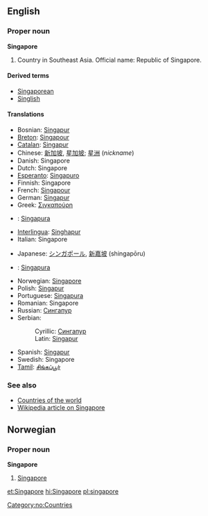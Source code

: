 ==English==
===Proper noun===
'''Singapore'''

# Country in Southeast Asia. Official name: Republic of Singapore.

====Derived terms====
*[[Singaporean]]
*[[Singlish]]

====Translations====
{{top}}
*Bosnian: [[Singapur#Bosnian|Singapur]] {{m}}
*[[Breton]]: [[Singapour]]
*[[Catalan]]: [[Singapur]]
*Chinese: [[新加坡]], [[星加坡]]; [[星洲]] (''nickname'')
*Danish: Singapore
*Dutch: Singapore
*[[Esperanto]]: [[Singapuro]]
*Finnish: Singapore
*French: [[Singapour]] {{m}}
*German: [[Singapur]]
*Greek: [[Σιγκαπούρη]] {{f}}
*{{id}}: [[Singapura]]
*[[Interlingua]]: [[Singhapur]]
*Italian: Singapore {{f}}
{{mid}}
*Japanese: [[シンガポール]], [[新嘉坡]] (shingapōru)
*{{ms}}: [[Singapura]]
*Norwegian: [[#Norwegian|Singapore]]
*Polish: [[Singapur]]
*Portuguese: [[Singapura]]
*Romanian: Singapore
*Russian: [[Сингапур]]
*Serbian:
*:Cyrillic: [[Сингапур#Serbian|Сингапур]] {{m}}
*:Latin: [[Singapur#Serbian|Singapur]] {{m}}
*Spanish: [[Singapur]]
*Swedish: Singapore
*[[Tamil]]: [[சிங்கப்பூர்]]
{{bottom}}

===See also===
*[[Countries of the world]]
*[[w:Singapore|Wikipedia article on Singapore]]

==Norwegian==
===Proper noun===
[[Category:no:Countries]]
'''Singapore'''
#[[#English|Singapore]]

[[et:Singapore]]
[[hi:Singapore]]
[[pl:singapore]]